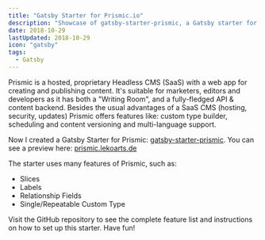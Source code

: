 ```yaml
---
title: "Gatsby Starter for Prismic.io"
description: "Showcase of gatsby-starter-prismic, a Gatsby starter for Prismic.io"
date: 2018-10-29
lastUpdated: 2018-10-29
icon: "gatsby"
tags:
  - Gatsby
---
```


Prismic is a hosted, proprietary Headless CMS (SaaS) with a web app for creating and publishing content. It's suitable for marketers, editors and developers as it has both a "Writing Room", and a fully-fledged API & content backend. Besides the usual advantages of a SaaS CMS (hosting, security, updates) Prismic offers features like: custom type builder, scheduling and content versioning and multi-language support.

Now I created a Gatsby Starter for Prismic: [gatsby-starter-prismic](https://github.com/LekoArts/gatsby-starter-prismic). You can see a preview here: [prismic.lekoarts.de](https://prismic.lekoarts.de/)

The starter uses many features of Prismic, such as:

- Slices
- Labels
- Relationship Fields
- Single/Repeatable Custom Type

Visit the GitHub repository to see the complete feature list and instructions on how to set up this starter. Have fun!
